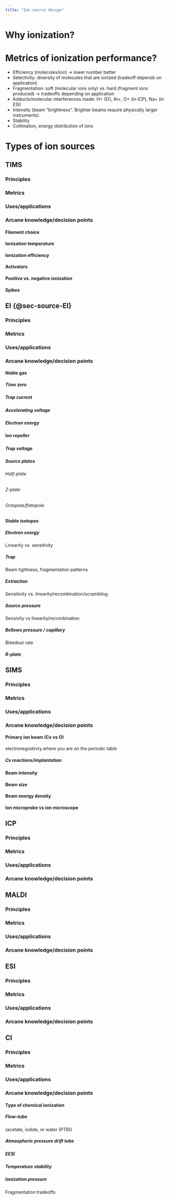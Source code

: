 ```yaml
---
title: "Ion source design"
---
```



# Why ionization?



# Metrics of ionization performance?
- Efficiency (molecules/ion) -> lower number better
- Selectivity: diversity of molecules that are ionized (tradeoff depends on application)
- Fragmentation: soft (molecular ions only) vs. hard (fragment ions produced) -> tradeoffs depending on application
- Adducts/molecular interferences made: H+ (EI), Ar+, O+ (in ICP), Na+ (in ESI) 
- Intensity (beam “brightness”. Brighter beams require physically larger instruments)
- Stability
- Collimation, energy distribution of ions 

# Types of ion sources

## TIMS

### Principles

### Metrics

### Uses/applications

### Arcane knowledge/decision points

#### Filament choice

#### Ionization temperature

#### Ionization efficiency

#### Activators

#### Positive vs. negative ionization

#### Spikes


## EI {@sec-source-EI}

### Principles


### Metrics

### Uses/applications

### Arcane knowledge/decision points

#### Noble gas

##### Time zero

##### Trap current

##### Accelerating voltage

##### Electron energy

##### Ion repeller

##### Trap voltage

##### Source plates

###### Half-plate

###### Z-plate

###### Octopole/flatopole

#### Stable isotopes

##### Electron energy

Linearity vs. sensitivity

##### Trap
Beam tightness, fragmentation patterns

##### Extraction

Sensitivity vs. linearity/recombination/scrambling

##### Source pressure

Sensivity vs linearity/recombination


##### Bellows pressure / capillary

Bleedout rate

##### R-plate

## SIMS

### Principles


### Metrics

### Uses/applications

### Arcane knowledge/decision points

#### Primary ion beam (Cs vs O)

electronegratiivty.where you are on the periodic table

##### Cs reactions/implantation

#### Beam intensity


#### Beam size

#### Beam energy density

#### Ion microprobe vs ion microscope

## ICP

### Principles

### Metrics

### Uses/applications

### Arcane knowledge/decision points


## MALDI

### Principles

### Metrics

### Uses/applications

### Arcane knowledge/decision points

## ESI

### Principles

### Metrics

### Uses/applications

### Arcane knowledge/decision points

## CI

### Principles


### Metrics

### Uses/applications

### Arcane knowledge/decision points

#### Type of chemical ionization

##### Flow-tube
(acetate, iodide, or water (PTR))

##### Atmospheric pressure drift tube

##### EESI

##### Temperature stability

##### Ionization pressure

Fragmentation tradeoffs




